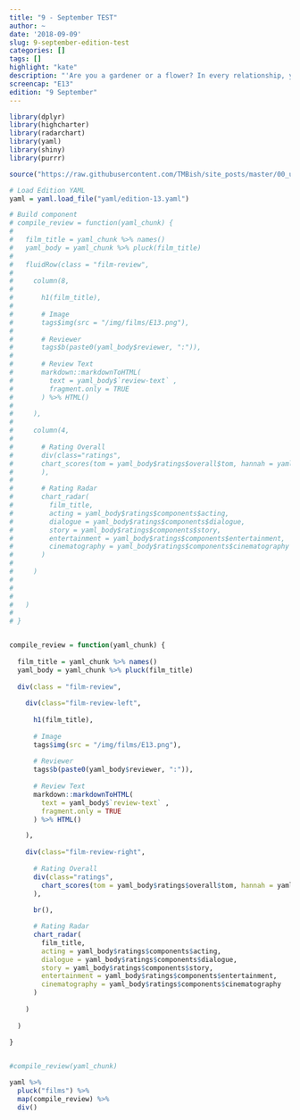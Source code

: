 ```yaml
---
title: "9 - September TEST"
author: ~
date: '2018-09-09'
slug: 9-september-edition-test
categories: []
tags: []
highlight: "kate"
description: "'Are you a gardener or a flower? In every relationship, you're either a gardener or a flower. I'm a gardener that wants to be a flower, how fucked up am I?' - LaVona"
screencap: "E13"
edition: "9 September"
---
```


```r
library(dplyr)
library(highcharter)
library(radarchart)
library(yaml)
library(shiny)
library(purrr)

source("https://raw.githubusercontent.com/TMBish/site_posts/master/00_utilities/film-review-utils.R")

# Load Edition YAML
yaml = yaml.load_file("yaml/edition-13.yaml")

# Build component
# compile_review = function(yaml_chunk) {
#   
#   film_title = yaml_chunk %>% names()
#   yaml_body = yaml_chunk %>% pluck(film_title)
#   
#   fluidRow(class = "film-review",
#     
#     column(8,
#       
#       h1(film_title),
#            
#       # Image
#       tags$img(src = "/img/films/E13.png"),
#       
#       # Reviewer
#       tags$b(paste0(yaml_body$reviewer, ":")),
#       
#       # Review Text
#       markdown::markdownToHTML(
#         text = yaml_body$`review-text` , 
#         fragment.only = TRUE
#       ) %>% HTML()
# 
#     ),
#     
#     column(4,
#            
#       # Rating Overall
#       div(class="ratings",
#       chart_scores(tom = yaml_body$ratings$overall$tom, hannah = yaml_body$ratings$overall$hannah)
#       ),
# 
#       # Rating Radar
#       chart_radar(
#         film_title, 
#         acting = yaml_body$ratings$components$acting, 
#         dialogue = yaml_body$ratings$components$dialogue, 
#         story = yaml_body$ratings$components$story, 
#         entertainment = yaml_body$ratings$components$entertainment, 
#         cinematography = yaml_body$ratings$components$cinematography
#       )
#       
#     )
#     
#     
#     
#   )
#   
# }


compile_review = function(yaml_chunk) {
  
  film_title = yaml_chunk %>% names()
  yaml_body = yaml_chunk %>% pluck(film_title)
  
  div(class = "film-review",
    
    div(class="film-review-left",
      
      h1(film_title),
           
      # Image
      tags$img(src = "/img/films/E13.png"),
      
      # Reviewer
      tags$b(paste0(yaml_body$reviewer, ":")),
      
      # Review Text
      markdown::markdownToHTML(
        text = yaml_body$`review-text` , 
        fragment.only = TRUE
      ) %>% HTML()

    ),
    
    div(class="film-review-right",
        
      # Rating Overall
      div(class="ratings",
        chart_scores(tom = yaml_body$ratings$overall$tom, hannah = yaml_body$ratings$overall$hannah)
      ),
      
      br(),

      # Rating Radar
      chart_radar(
        film_title, 
        acting = yaml_body$ratings$components$acting, 
        dialogue = yaml_body$ratings$components$dialogue, 
        story = yaml_body$ratings$components$story, 
        entertainment = yaml_body$ratings$components$entertainment, 
        cinematography = yaml_body$ratings$components$cinematography
      )
      
    )
    
  )
  
}


#compile_review(yaml_chunk)

yaml %>%
  pluck("films") %>%
  map(compile_review) %>%
  div()
```